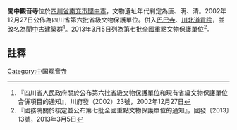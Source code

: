 {{msg:四川省文物保護單位
|名稱 = 觀音寺
|編號 = 5
|圖片 = 
|級別 = S6
|分類 = 
|時代 = [[唐代|唐代]]、[[明代|明代]]、[[清代|清代]]
|地点 = [[四川省|四川省]][[南充市|南充市]][[閬中市|閬中市]]
|坐標 =
|登錄 = 2002年12月27日
}}
{{msg:四川省文物保護單位
|名稱 = 閬中觀音寺
|編號 = 1313
|圖片 = 
|級別 = 107
|分類 = 
|時代 = 明
|地点 = [[四川省|四川省]][[南充市|南充市]][[閬中市|閬中市]]
|坐標 =
|登錄 = 2013年3月5日
}}
'''閬中觀音寺'''位於[[四川省|四川省]][[南充市|南充市]][[閬中市|閬中市]]，文物遺址年代判定為唐、明、清。2002年12月27日公佈為四川省第六批省級文物保護單位。併入[[巴巴寺|巴巴寺]]、[[川北道貢院|川北道貢院]]，並改名為[[閬中古建築群|閬中古建築群]]<ref>『四川省人民政府關於公布第六批省級文物保護單位和現有省級文物保護單位合併項目的通知』，川府發（2002）23號，2002年12月27日</ref>。2013年3月5日列為第七批全國重點文物保護單位<ref>『國務院關於核定並公布第七批全國重點文物保護單位的通知』，國發〔2013〕13號，2013年3月5日</ref>。
==註釋==
{{reflist}}
{{文物保護單位小作品}}

[[Category:中国观音寺|Category:中国观音寺]]